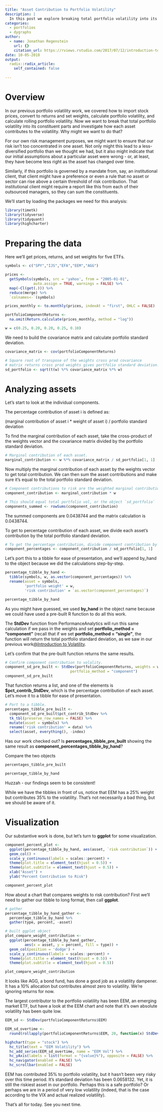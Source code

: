```yaml
---
title: "Asset Contribution to Portfolio Volatility"
description: |
  In this post we explore breaking total portfolio volatility into its constituent parts and investigate how each asset contributes to the volatility.
categories:
  - portfolios
  - dygraphs
author:
  - name: Jonathan Regenstein
    url: {}
    citation_url: https://rviews.rstudio.com/2017/07/12/introduction-to-volatility/
date: 10-05-2018
output:
  radix::radix_article:
    self_contained: false
 
---
```


# Overview

In our previous portfolio volatility work, we covered how to import stock prices, convert to returns and set weights, calculate portfolio volatility, and calculate rolling portfolio volatility. Now we want to break that total portfolio volatility into its constituent parts and investigate how each asset contributes to the volatility. Why might we want to do that?

For our own risk management purposes, we might want to ensure that our risk isn't too concentrated in one asset. Not only might this lead to a less-diversified portfolio than we thought we had, but it also might indicate that our initial assumptions about a particular asset were wrong - or, at least, they have become less right as the asset has changed over time.

Similarly, if this portfolio is governed by a mandate from, say, an institutional client, that client might have a preference or even a rule that no asset or sector can rise above a certain threshold of risk contribution. That institutional client might require a report like this from each of their outsourced managers, so they can sum the constituents.

We'll start by loading the packages we need for this analysis:

```r
library(timetk)
library(tidyverse)
library(tidyquant)
library(highcharter)
```

# Preparing the data

Here we'll get prices, returns, and set weights for five ETFs.

```r
symbols <- c("SPY","IJS","EFA","EEM","AGG")

prices <- 
  getSymbols(symbols, src = 'yahoo', from = "2005-01-01", 
             auto.assign = TRUE, warnings = FALSE) %>% 
  map(~Cl(get(.))) %>% 
  reduce(merge) %>%
  `colnames<-`(symbols)

prices_monthly <- to.monthly(prices, indexAt = "first", OHLC = FALSE)

portfolioComponentReturns <- 
  na.omit(Return.calculate(prices_monthly, method = "log"))

w = c(0.25, 0.20, 0.20, 0.25, 0.10)
```

We need to build the covariance matrix and calculate portfolio standard deviation.

```r
covariance_matrix <- cov(portfolioComponentReturns)

# Square root of transpose of the weights cross prod covariance
# matrix returns cross prod weights gives portfolio standard deviation.
sd_portfolio <- sqrt(t(w) %*% covariance_matrix %*% w)
```

# Analyzing assets

Let's start to look at the individual components.

The percentage contribution of asset i is defined as:

(marginal contribution of asset i * weight of asset i) / portfolio standard deviation

To find the marginal contribution of each asset, take the cross-product of the weights vector and the covariance matrix divided by the portfolio standard deviation.

```r
# Marginal contribution of each asset. 
marginal_contribution <- w %*% covariance_matrix / sd_portfolio[1, 1]
```

Now multiply the marginal contribution of each asset by the weights vector to get total contribution. We can then sum the asset contributions and make sure it's equal to the total portfolio standard deviation.

```r
# Component contributions to risk are the weighted marginal contributions
component_contribution <- marginal_contribution * w 

# This should equal total portfolio vol, or the object `sd_portfolio`
components_summed <- rowSums(component_contribution)
```

The summed components are 0.0438744 and the matrix calculation is 0.0438744.

To get to percentage contribution of each asset, we divide each asset's contribution by the total portfolio standard deviation.

```r
# To get the percentage contribution, divide component contribution by total sd.
component_percentages <- component_contribution / sd_portfolio[1, 1]
```

Let's port this to a tibble for ease of presentation, and we'll append by_hand to the object because we did the calculations step-by-step.

```r
percentage_tibble_by_hand <- 
  tibble(symbols, w, as.vector(component_percentages)) %>% 
  rename(asset = symbols, 
         'portfolio weight' = w, 
         'risk contribution' = `as.vector(component_percentages)`)

percentage_tibble_by_hand
```

As you might have guessed, we used **by_hand** in the object name because we could have used a pre-built R function to do all this work.

The **StdDev** function from PerformanceAnalytics will run this same calculation if we pass in the weights and set **portfolio_method = "component"** (recall that if we set **portfolio_method = "single"**, the function will return the total portfolio standard deviation, as we saw in our previous work[@Introduction to Volatility](https://rviews.rstudio.com/2017/07/12/introduction-to-volatility/).

Let's confirm that the pre-built function returns the same results.

```r
# Confirm component contribution to volality.
component_sd_pre_built <- StdDev(portfolioComponentReturns, weights = w, 
                              portfolio_method = "component")
component_sd_pre_built
```

That function returns a list, and one of the elements is **$pct_contrib_StdDev**, which is the percentage contribution of each asset. Let's move it to a tibble for ease of presentation.

```r
# Port to a tibble.  
percentages_tibble_pre_built <- 
  component_sd_pre_built$pct_contrib_StdDev %>%
  tk_tbl(preserve_row_names = FALSE) %>%
  mutate(asset = symbols) %>%
  rename('risk contribution' = data) %>% 
  select(asset, everything(), -index)
```

Has our work checked out? Is **percentages_tibble_pre_built** showing the same result as **component_percentages_tibble_by_hand**?

Compare the two objects

```r
percentages_tibble_pre_built
```


```r
percentage_tibble_by_hand
```

Huzzah - our findings seem to be consistent!

While we have the tibbles in front of us, notice that EEM has a 25% weight but contributes 35% to the volatility. That's not necessarily a bad thing, but we should be aware of it.


# Visualization

Our substantive work is done, but let's turn to **ggplot** for some visualization.

```r
component_percent_plot <- 
  ggplot(percentage_tibble_by_hand, aes(asset, `risk contribution`)) +
  geom_col() + 
  scale_y_continuous(labels = scales::percent) + 
  theme(plot.title = element_text(hjust = 0.5)) +
  theme(plot.subtitle = element_text(hjust = 0.5)) +
  xlab("Asset") +
  ylab("Percent Contribution to Risk")

component_percent_plot
```

How about a chart that compares weights to risk contribution? First we'll need to gather our tibble to long format, then call **ggplot**.

```r
# gather
percentage_tibble_by_hand_gather <-
  percentage_tibble_by_hand %>% 
  gather(type, percent, -asset)

# built ggplot object
plot_compare_weight_contribution <- 
  ggplot(percentage_tibble_by_hand_gather, 
         aes(x = asset, y = percent, fill = type)) +
  geom_col(position = 'dodge') + 
  scale_y_continuous(labels = scales::percent) + 
  theme(plot.title = element_text(hjust = 0.5)) +
  theme(plot.subtitle = element_text(hjust = 0.5))

plot_compare_weight_contribution
```

It looks like AGG, a bond fund, has done a good job as a volatility dampener. It has a 10% allocation but contributes almost zero to volatility. We're ignoring returns for now.

The largest contributor to the portfolio volatility has been EEM, an emerging market ETF, but have a look at the EEM chart and note that it's own absolute volatility has been quite low.

```r
EEM_sd <- StdDev(portfolioComponentReturns$EEM)

EEM_sd_overtime <- 
  round(rollapply(portfolioComponentReturns$EEM, 20, function(x) StdDev(x)), 4) * 100

highchart(type = "stock") %>%
  hc_title(text = "EEM Volatility") %>%
  hc_add_series(EEM_sd_overtime, name = "EEM Vol") %>%
  hc_yAxis(labels = list(format = "{value}%"), opposite = FALSE) %>%
  hc_navigator(enabled = FALSE) %>% 
  hc_scrollbar(enabled = FALSE)
```

EEM has contributed 35% to portfolio volatility, but it hasn't been very risky over this time period. It's standard deviation has been 0.0658132. Yet, it is still the riskiest asset in our portfolio. Perhaps this is a safe portfolio? Or perhaps we are in a period of very low volatility (indeed, that is the case according to the VIX and actual realized volatility).

That's all for today. See you next time.

